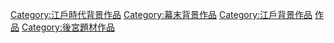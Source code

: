 {{DEFAULTSORT:Ooku}}
[[Category:江戶時代背景作品|Category:江戶時代背景作品]]
[[Category:幕末背景作品|Category:幕末背景作品]]
[[Category:江戶背景作品|Category:江戶背景作品]]
[[Category:大奧|作品]]
[[Category:後宮題材作品|Category:後宮題材作品]]